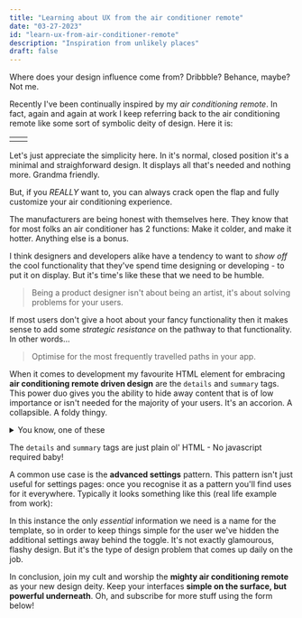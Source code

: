 ```yaml
---
title: "Learning about UX from the air conditioner remote"
date: "03-27-2023"
id: "learn-ux-from-air-conditioner-remote"
description: "Inspiration from unlikely places"
draft: false
---
```



Where does your design influence come from? Dribbble? Behance, maybe? Not me.

Recently I've been continually inspired by my _air conditioning remote_. In fact, again and again at work I keep referring back to the air conditioning remote like some sort of symbolic deity of design. Here it is:

|                                                                                                                              |                                                                                                                                  |
| ---------------------------------------------------------------------------------------------------------------------------- | -------------------------------------------------------------------------------------------------------------------------------- |
| <CloudImage src="ahh" width="500" alt="air conditioning remote with the flap closed, revealing only a a couple of buttons"/> | <CloudImage src="air_conditioner_open" width="500" alt="air conditioning remote with the flap open to reveal lots of buttons" /> |

Let's just appreciate the simplicity here. In it's normal, closed position it's a minimal and straighforward design. It displays all that's needed and nothing more. Grandma friendly.

But, if you _REALLY_ want to, you can always crack open the flap and fully customize your air conditioning experience.

The manufacturers are being honest with themselves here. They know that for most folks an air conditioner has 2 functions: Make it colder, and make it hotter. Anything else is a bonus.

I think designers and developers alike have a tendency to want to _show off_ the cool functionality that they've spend time designing or developing - to put it on display. But it's time's like these that we need to be humble.

> Being a product designer isn't about being an artist, it's about solving problems for your users.

If most users don't give a hoot about your fancy functionality then it makes sense to add some _strategic resistance_ on the pathway to that functionality. In other words...

> Optimise for the most frequently travelled paths in your app.

When it comes to development my favourite HTML element for embracing **air conditioning remote driven design** are the `details` and `summary` tags. This power duo gives you the ability to hide away content that is of low importance or isn't needed for the majority of your users. It's an accorion. A collapsible. A foldy thingy.

<details>
<summary>You know, one of these</summary>
Surprise dog!

![random doggo](https://placedog.net/500)

</details>

The `details` and `summary` tags are just plain ol' HTML - No javascript required baby!

A common use case is the **advanced settings** pattern. This pattern isn't just useful for settings pages: once you recognise it as a pattern you'll find uses for it everywhere. Typically it looks something like this (real life example from work):

<CloudImage
	src="advanced_toggle"
	width="500"
	alt="Usage of details and summary HTML to toggle advanced settings"
/>

In this instance the only _essential_ information we need is a name for the template, so in order to keep things simple for the user we've hidden the additional settings away behind the toggle. It's not exactly glamourous, flashy design. But it's the type of design problem that comes up daily on the job.

In conclusion, join my cult and worship the **mighty air conditioning remote** as your new design deity. Keep your interfaces **simple on the surface, but powerful underneath**. Oh, and subscribe for more stuff using the form below!
